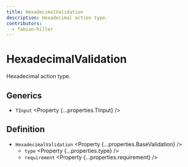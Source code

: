 ```yaml
---
title: HexadecimalValidation
description: Hexadecimal action type.
contributors:
  - fabian-hiller
---
```



# HexadecimalValidation

Hexadecimal action type.

## Generics

- `TInput` <Property {...properties.TInput} />

## Definition

- `HexadecimalValidation` <Property {...properties.BaseValidation} />
  - `type` <Property {...properties.type} />
  - `requirement` <Property {...properties.requirement} />
